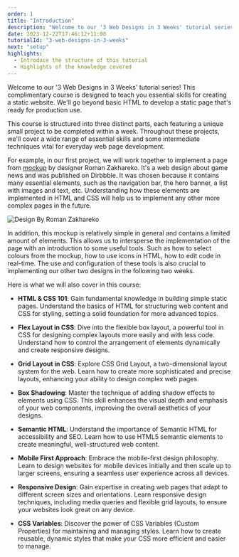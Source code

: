 ```yaml
---
order: 1
title: "Introduction"
description: "Welcome to our '3 Web Designs in 3 Weeks' tutorial series! This complimentary course is designed to teach you essential skills for creating a static website. We'll go beyond basic HTML to develop a static page that's ready for production use"
date: 2023-12-22T17:46:12+11:00
tutorialId: "3-web-designs-in-3-weeks"
next: "setup"
highlights:
  - Introduce the structure of this tutorial
  - Highlights of the knowledge covered
---
```


Welcome to our '3 Web Designs in 3 Weeks' tutorial series! This complimentary course is designed to teach you essential skills for creating a static website. We'll go beyond basic HTML to develop a static page that's ready for production use.

This course is structured into three distinct parts, each featuring a unique small project to be completed within a week. Throughout these projects, we'll cover a wide range of essential skills and some intermediate techniques vital for everyday web page development.

For example, in our first project, we will work together to implement a page from [mockup](https://dribbble.com/shots/19038057-Game-News-Main-Page) by designer Roman Zakhareko. It's a web design about game news and was published on Dirbbble. It was chosen because it contains many essential elements, such as the navigation bar, the hero banner, a list with images and text, etc. Understanding how these elements are implemented in HTML and CSS will help us to implement any other more complex pages in the future.

![Design By Roman Zakhareko](/tutorials/3-web-designs-in-3-weeks/week-1/game-insider.png)

In addition, this mockup is relatively simple in general and contains a limited amount of elements. This allows us to intersperse the implementation of the page with an introduction to some useful tools. Such as how to select colours from the mockup, how to use icons in HTML, how to edit code in real-time. The use and configuration of these tools is also crucial to implementing our other two designs in the following two weeks.

Here is what we will also cover in this course:

- **HTML & CSS 101**: Gain fundamental knowledge in building simple static pages. Understand the basics of HTML for structuring web content and CSS for styling, setting a solid foundation for more advanced topics.

- **Flex Layout in CSS**: Dive into the flexible box layout, a powerful tool in CSS for designing complex layouts more easily and with less code. Understand how to control the arrangement of elements dynamically and create responsive designs.

- **Grid Layout in CSS**: Explore CSS Grid Layout, a two-dimensional layout system for the web. Learn how to create more sophisticated and precise layouts, enhancing your ability to design complex web pages.

- **Box Shadowing**: Master the technique of adding shadow effects to elements using CSS. This skill enhances the visual depth and emphasis of your web components, improving the overall aesthetics of your designs.

- **Semantic HTML**: Understand the importance of Semantic HTML for accessibility and SEO. Learn how to use HTML5 semantic elements to create meaningful, well-structured web content.

- **Mobile First Approach**: Embrace the mobile-first design philosophy. Learn to design websites for mobile devices initially and then scale up to larger screens, ensuring a seamless user experience across all devices.

- **Responsive Design**: Gain expertise in creating web pages that adapt to different screen sizes and orientations. Learn responsive design techniques, including media queries and flexible grid layouts, to ensure your websites look great on any device.

- **CSS Variables**: Discover the power of CSS Variables (Custom Properties) for maintaining and managing styles. Learn how to create reusable, dynamic styles that make your CSS more efficient and easier to manage.

